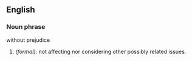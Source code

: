 ==English==

===Noun phrase===
;without prejudice
#''(formal):'' not affecting nor considering other possibly related issues.